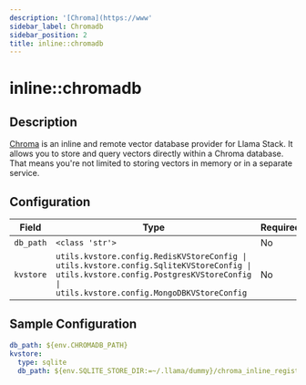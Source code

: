 ```yaml
---
description: '[Chroma](https://www'
sidebar_label: Chromadb
sidebar_position: 2
title: inline::chromadb
---
```


# inline::chromadb

## Description

[Chroma](https://www.trychroma.com/) is an inline and remote vector
database provider for Llama Stack. It allows you to store and query vectors directly within a Chroma database.
That means you're not limited to storing vectors in memory or in a separate service.

## Configuration

| Field | Type | Required | Default | Description |
|-------|------|----------|---------|-------------|
| `db_path` | `<class 'str'>` | No |  |  |
| `kvstore` | `utils.kvstore.config.RedisKVStoreConfig \| utils.kvstore.config.SqliteKVStoreConfig \| utils.kvstore.config.PostgresKVStoreConfig \| utils.kvstore.config.MongoDBKVStoreConfig` | No | sqlite | Config for KV store backend |

## Sample Configuration

```yaml
db_path: ${env.CHROMADB_PATH}
kvstore:
  type: sqlite
  db_path: ${env.SQLITE_STORE_DIR:=~/.llama/dummy}/chroma_inline_registry.db
```
